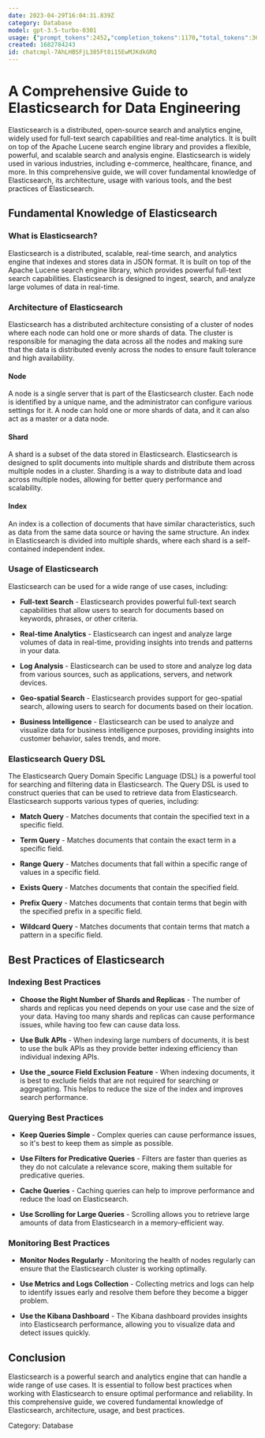 ```yaml
---
date: 2023-04-29T16:04:31.839Z
category: Database
model: gpt-3.5-turbo-0301
usage: {"prompt_tokens":2452,"completion_tokens":1170,"total_tokens":3622}
created: 1682784243
id: chatcmpl-7AhLHBSFjL385Ft8i15EwMJKdkGRQ
---
```


# A Comprehensive Guide to Elasticsearch for Data Engineering

Elasticsearch is a distributed, open-source search and analytics engine, widely used for full-text search capabilities and real-time analytics. It is built on top of the Apache Lucene search engine library and provides a flexible, powerful, and scalable search and analysis engine. Elasticsearch is widely used in various industries, including e-commerce, healthcare, finance, and more. In this comprehensive guide, we will cover fundamental knowledge of Elasticsearch, its architecture, usage with various tools, and the best practices of Elasticsearch.

## Fundamental Knowledge of Elasticsearch

### What is Elasticsearch?

Elasticsearch is a distributed, scalable, real-time search, and analytics engine that indexes and stores data in JSON format. It is built on top of the Apache Lucene search engine library, which provides powerful full-text search capabilities. Elasticsearch is designed to ingest, search, and analyze large volumes of data in real-time. 

### Architecture of Elasticsearch

Elasticsearch has a distributed architecture consisting of a cluster of nodes where each node can hold one or more shards of data. The cluster is responsible for managing the data across all the nodes and making sure that the data is distributed evenly across the nodes to ensure fault tolerance and high availability.

#### Node

A node is a single server that is part of the Elasticsearch cluster. Each node is identified by a unique name, and the administrator can configure various settings for it. A node can hold one or more shards of data, and it can also act as a master or a data node.

#### Shard

A shard is a subset of the data stored in Elasticsearch. Elasticsearch is designed to split documents into multiple shards and distribute them across multiple nodes in a cluster. Sharding is a way to distribute data and load across multiple nodes, allowing for better query performance and scalability. 

#### Index

An index is a collection of documents that have similar characteristics, such as data from the same data source or having the same structure. An index in Elasticsearch is divided into multiple shards, where each shard is a self-contained independent index. 

### Usage of Elasticsearch

Elasticsearch can be used for a wide range of use cases, including:

- **Full-text Search** - Elasticsearch provides powerful full-text search capabilities that allow users to search for documents based on keywords, phrases, or other criteria.

- **Real-time Analytics** - Elasticsearch can ingest and analyze large volumes of data in real-time, providing insights into trends and patterns in your data.

- **Log Analysis** - Elasticsearch can be used to store and analyze log data from various sources, such as applications, servers, and network devices.

- **Geo-spatial Search** - Elasticsearch provides support for geo-spatial search, allowing users to search for documents based on their location.

- **Business Intelligence** - Elasticsearch can be used to analyze and visualize data for business intelligence purposes, providing insights into customer behavior, sales trends, and more.

### Elasticsearch Query DSL

The Elasticsearch Query Domain Specific Language (DSL) is a powerful tool for searching and filtering data in Elasticsearch. The Query DSL is used to construct queries that can be used to retrieve data from Elasticsearch. Elasticsearch supports various types of queries, including:

- **Match Query** - Matches documents that contain the specified text in a specific field.

- **Term Query** - Matches documents that contain the exact term in a specific field.

- **Range Query** - Matches documents that fall within a specific range of values in a specific field.

- **Exists Query** - Matches documents that contain the specified field.

- **Prefix Query** - Matches documents that contain terms that begin with the specified prefix in a specific field.

- **Wildcard Query** - Matches documents that contain terms that match a pattern in a specific field.

## Best Practices of Elasticsearch

### Indexing Best Practices

- **Choose the Right Number of Shards and Replicas** - The number of shards and replicas you need depends on your use case and the size of your data. Having too many shards and replicas can cause performance issues, while having too few can cause data loss.

- **Use Bulk APIs** - When indexing large numbers of documents, it is best to use the bulk APIs as they provide better indexing efficiency than individual indexing APIs.

- **Use the _source Field Exclusion Feature** - When indexing documents, it is best to exclude fields that are not required for searching or aggregating. This helps to reduce the size of the index and improves search performance.

### Querying Best Practices

- **Keep Queries Simple** - Complex queries can cause performance issues, so it's best to keep them as simple as possible. 

- **Use Filters for Predicative Queries** - Filters are faster than queries as they do not calculate a relevance score, making them suitable for predicative queries.

- **Cache Queries** - Caching queries can help to improve performance and reduce the load on Elasticsearch.

- **Use Scrolling for Large Queries** - Scrolling allows you to retrieve large amounts of data from Elasticsearch in a memory-efficient way.

### Monitoring Best Practices

- **Monitor Nodes Regularly** - Monitoring the health of nodes regularly can ensure that the Elasticsearch cluster is working optimally.

- **Use Metrics and Logs Collection** - Collecting metrics and logs can help to identify issues early and resolve them before they become a bigger problem.

- **Use the Kibana Dashboard** - The Kibana dashboard provides insights into Elasticsearch performance, allowing you to visualize data and detect issues quickly.

## Conclusion

Elasticsearch is a powerful search and analytics engine that can handle a wide range of use cases. It is essential to follow best practices when working with Elasticsearch to ensure optimal performance and reliability. In this comprehensive guide, we covered fundamental knowledge of Elasticsearch, architecture, usage, and best practices. 

Category: Database